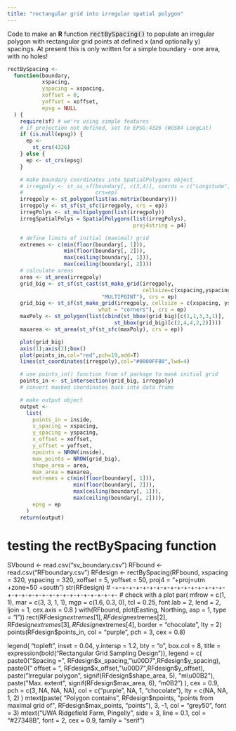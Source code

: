 ```yaml
---
title: "rectangular grid into irregular spatial polygon"
---
```

Code to make an **R** function [rectBySpacing()]{style="font-family: monospace; background-color: #e8e8e8;"} to populate an irregular polygon with rectangular grid points at defined x (and optionally y) spacings. At present this is only written for a simple boundary - one area, with no holes!

```r
rectBySpacing <-
  function(boundary,
           xspacing,
           yspacing = xspacing,
           xoffset = 0,
           yoffset = xoffset,
           epsg = NULL
  ) {
    require(sf) # we're using simple features
    # if projection not defined, set to EPSG:4326 (WGS84 LongLat)
    if (is.null(epsg)) {
      ep <-
        st_crs(4326)
    } else {
      ep <- st_crs(epsg)
    }

    # make boundary coordinates into SpatialPolygons object
    # irregpoly <- st_as_sf(boundary[, c(3,4)], coords = c("Longitude","Latitude"),
    #                       crs=ep)
    irregpoly <- st_polygon(list(as.matrix(boundary)))
    irregpoly <- st_sf(st_sfc(irregpoly, crs = ep))
    irregPolys <- st_multipolygon(list(irregpoly))
    irregSpatialPolys = SpatialPolygons(list(irregPolys),
                                        proj4string = p4)

    # define limits of initial (maximal) grid
    extremes <- c(min(floor(boundary[, 1])),
                  min(floor(boundary[, 2])),
                  max(ceiling(boundary[, 1])),
                  max(ceiling(boundary[, 2])))
    # calculate areas
    area <- st_area(irregpoly)
    grid_big <- st_sf(st_cast(st_make_grid(irregpoly,
                                           cellsize=c(xspacing,yspacing)),
                              "MULTIPOINT"), crs = ep)
    grid_big <- st_sf(st_make_grid(irregpoly, cellsize = c(xspacing, yspacing),
                             what = "corners"), crs = ep)
    maxPoly <- st_polygon(list(cbind(st_bbox(grid_big)[c(1,1,3,3,1)],
                                  st_bbox(grid_big)[c(2,4,4,2,2)])))
    maxarea <- st_area(st_sf(st_sfc(maxPoly), crs = ep))

    plot(grid_big)
    axis(1);axis(2);box()
    plot(points_in,col="red",pch=19,add=T)
    lines(st_coordinates(irregpoly),col="#0000FF80",lwd=4)

    # use points_in() function from sf package to mask initial grid
    points_in <- st_intersection(grid_big, irregpoly)
    # convert masked coordinates back into data frame

    # make output object
    output <-
      list(
        points_in = inside,
        x_spacing = xspacing,
        y_spacing = yspacing,
        x_offset = xoffset,
        y_offset = yoffset,
        npoints = NROW(inside),
        max_points = NROW(grid_big),
        shape_area = area,
        max_area = maxarea,
        extremes = c(min(floor(boundary[, 1])),
                     min(floor(boundary[, 2])),
                     max(ceiling(boundary[, 1])),
                     max(ceiling(boundary[, 2]))),
        epsg = ep
      )
    return(output)
```
    

# testing the rectBySpacing function
SVbound <- read.csv("sv_boundary.csv")
RFbound <- read.csv("RFboundary.csv")
RFdesign <-
  rectBySpacing(RFbound,
                xspacing = 320,
                yspacing = 320,
                xoffset = 5,
                yoffset = 50,
                proj4 = "+proj=utm +zone=50 +south")
str(RFdesign)
# -+-+-+-+-+-+-+-+-+-+-+-+-+-+-+-+-+-+-+-+-+-+-+-+-+-+-+-+-+-+-+-+-
# check with a plot
par(
  mfrow = c(1, 1),
  mar = c(3, 3, 1, 1),
  mgp = c(1.6, 0.3, 0),
  tcl = 0.25,
  font.lab = 2,
  lend = 2,
  ljoin = 1,
  cex.axis = 0.8
)
with(RFbound, plot(Easting, Northing, asp = 1, type = "l"))
rect(RFdesign$extremes[1], RFdesign$extremes[2],
     RFdesign$extremes[3], RFdesign$extremes[4],
     border = "chocolate",
     lty = 2)
points(RFdesign$points_in,
       col = "purple",
       pch = 3,
       cex = 0.8)

legend(
  "topleft",
  inset = 0.04,
  y.intersp = 1.2,
  bty = "o",
  box.col = 8,
  title = expression(bold("Rectangular Grid Sampling Design")),
  legend = c(
    paste0("Spacing = ", RFdesign$x_spacing,"\u00D7",RFdesign$y_spacing), 
    paste0("  offset = ", RFdesign$x_offset,"\u00D7",RFdesign$y_offset),
    paste("Irregular polygon", signif(RFdesign$shape_area, 5), "m\u00B2"),
    paste("Max. extent", signif(RFdesign$max_area, 6), "m\u00B2")
  ),
  cex = 0.9, pch = c(3, NA, NA, NA),
  col = c("purple", NA, 1, "chocolate"),
  lty = c(NA, NA, 1, 2)
)
mtext(paste(
  "Polygon contains",
  RFdesign$npoints,
  "points from maximal grid of",
  RFdesign$max_points, "points"), 
  3, -1, col = "grey50", font = 3)
mtext("UWA Ridgefield Farm, Pingelly", 
  side = 3, line = 0.1, 
  col = "#27348B", font = 2, 
  cex = 0.9, family = "serif")

